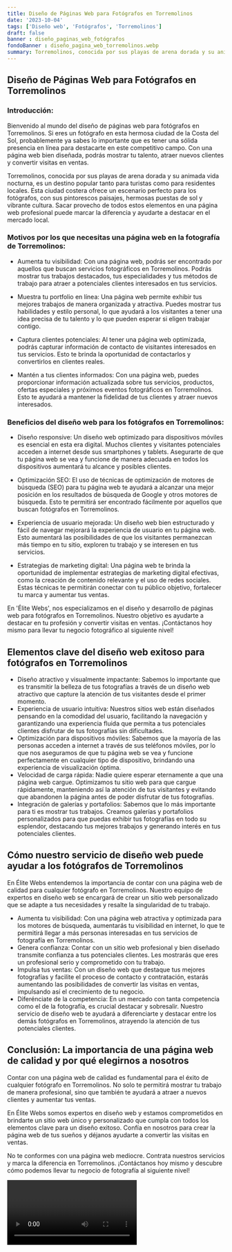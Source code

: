 ```yaml
---
title: Diseño de Páginas Web para Fotógrafos en Torremolinos
date: '2023-10-04'
tags: ['Diseño web', 'Fotógrafos', 'Torremolinos']
draft: false
banner : diseño_paginas_web_fotógrafos
fondoBanner : diseño_pagina_web_torremolinos.webp
summary: Torremolinos, conocida por sus playas de arena dorada y su animada vida nocturna, es un destino popular tanto para turistas como para residentes locales. Esta ciudad costera ofrece un escenario perfecto para los fotógrafos, con sus pintorescos paisajes, hermosas puestas de sol y vibrante cultura. Sacar provecho de todos estos elementos en una página web profesional puede marcar la diferencia y ayudarte a destacar en el mercado local.
---
```


## Diseño de Páginas Web para Fotógrafos en Torremolinos

### Introducción:
Bienvenido al mundo del diseño de páginas web para fotógrafos en Torremolinos. Si eres un fotógrafo en esta hermosa ciudad de la Costa del Sol, probablemente ya sabes lo importante que es tener una sólida presencia en línea para destacarte en este competitivo campo. Con una página web bien diseñada, podrás mostrar tu talento, atraer nuevos clientes y convertir visitas en ventas.

Torremolinos, conocida por sus playas de arena dorada y su animada vida nocturna, es un destino popular tanto para turistas como para residentes locales. Esta ciudad costera ofrece un escenario perfecto para los fotógrafos, con sus pintorescos paisajes, hermosas puestas de sol y vibrante cultura. Sacar provecho de todos estos elementos en una página web profesional puede marcar la diferencia y ayudarte a destacar en el mercado local.

### Motivos por los que necesitas una página web en la fotografía de Torremolinos:

- Aumenta tu visibilidad: Con una página web, podrás ser encontrado por aquellos que buscan servicios fotográficos en Torremolinos. Podrás mostrar tus trabajos destacados, tus especialidades y tus métodos de trabajo para atraer a potenciales clientes interesados en tus servicios.

- Muestra tu portfolio en línea: Una página web permite exhibir tus mejores trabajos de manera organizada y atractiva. Puedes mostrar tus habilidades y estilo personal, lo que ayudará a los visitantes a tener una idea precisa de tu talento y lo que pueden esperar si eligen trabajar contigo.

- Captura clientes potenciales: Al tener una página web optimizada, podrás capturar información de contacto de visitantes interesados en tus servicios. Esto te brinda la oportunidad de contactarlos y convertirlos en clientes reales.

- Mantén a tus clientes informados: Con una página web, puedes proporcionar información actualizada sobre tus servicios, productos, ofertas especiales y próximos eventos fotográficos en Torremolinos. Esto te ayudará a mantener la fidelidad de tus clientes y atraer nuevos interesados.

### Beneficios del diseño web para los fotógrafos en Torremolinos:

- Diseño responsive: Un diseño web optimizado para dispositivos móviles es esencial en esta era digital. Muchos clientes y visitantes potenciales acceden a internet desde sus smartphones y tablets. Asegurarte de que tu página web se vea y funcione de manera adecuada en todos los dispositivos aumentará tu alcance y posibles clientes.

- Optimización SEO: El uso de técnicas de optimización de motores de búsqueda (SEO) para tu página web te ayudará a alcanzar una mejor posición en los resultados de búsqueda de Google y otros motores de búsqueda. Esto te permitirá ser encontrado fácilmente por aquellos que buscan fotógrafos en Torremolinos.

- Experiencia de usuario mejorada: Un diseño web bien estructurado y fácil de navegar mejorará la experiencia de usuario en tu página web. Esto aumentará las posibilidades de que los visitantes permanezcan más tiempo en tu sitio, exploren tu trabajo y se interesen en tus servicios.

- Estrategias de marketing digital: Una página web te brinda la oportunidad de implementar estrategias de marketing digital efectivas, como la creación de contenido relevante y el uso de redes sociales. Estas técnicas te permitirán conectar con tu público objetivo, fortalecer tu marca y aumentar tus ventas.

En 'Élite Webs', nos especializamos en el diseño y desarrollo de páginas web para fotógrafos en Torremolinos. Nuestro objetivo es ayudarte a destacar en tu profesión y convertir visitas en ventas. ¡Contáctanos hoy mismo para llevar tu negocio fotográfico al siguiente nivel!

<GifSeo />

<Cta />

## Elementos clave del diseño web exitoso para fotógrafos en Torremolinos

- Diseño atractivo y visualmente impactante: Sabemos lo importante que es transmitir la belleza de tus fotografías a través de un diseño web atractivo que capture la atención de tus visitantes desde el primer momento.
- Experiencia de usuario intuitiva: Nuestros sitios web están diseñados pensando en la comodidad del usuario, facilitando la navegación y garantizando una experiencia fluida que permita a tus potenciales clientes disfrutar de tus fotografías sin dificultades.
- Optimización para dispositivos móviles: Sabemos que la mayoría de las personas acceden a internet a través de sus teléfonos móviles, por lo que nos aseguramos de que tu página web se vea y funcione perfectamente en cualquier tipo de dispositivo, brindando una experiencia de visualización óptima.
- Velocidad de carga rápida: Nadie quiere esperar eternamente a que una página web cargue. Optimizamos tu sitio web para que cargue rápidamente, manteniendo así la atención de tus visitantes y evitando que abandonen la página antes de poder disfrutar de tus fotografías.
- Integración de galerías y portafolios: Sabemos que lo más importante para ti es mostrar tus trabajos. Creamos galerías y portafolios personalizados para que puedas exhibir tus fotografías en todo su esplendor, destacando tus mejores trabajos y generando interés en tus potenciales clientes.

## Cómo nuestro servicio de diseño web puede ayudar a los fotógrafos de Torremolinos

En Élite Webs entendemos la importancia de contar con una página web de calidad para cualquier fotógrafo en Torremolinos. Nuestro equipo de expertos en diseño web se encargará de crear un sitio web personalizado que se adapte a tus necesidades y resalte la singularidad de tu trabajo.

- Aumenta tu visibilidad: Con una página web atractiva y optimizada para los motores de búsqueda, aumentarás tu visibilidad en internet, lo que te permitirá llegar a más personas interesadas en tus servicios de fotografía en Torremolinos.
- Genera confianza: Contar con un sitio web profesional y bien diseñado transmite confianza a tus potenciales clientes. Les mostrarás que eres un profesional serio y comprometido con tu trabajo.
- Impulsa tus ventas: Con un diseño web que destaque tus mejores fotografías y facilite el proceso de contacto y contratación, estarás aumentando las posibilidades de convertir las visitas en ventas, impulsando así el crecimiento de tu negocio.
- Diferénciate de la competencia: En un mercado con tanta competencia como el de la fotografía, es crucial destacar y sobresalir. Nuestro servicio de diseño web te ayudará a diferenciarte y destacar entre los demás fotógrafos en Torremolinos, atrayendo la atención de tus potenciales clientes.

## Conclusión: La importancia de una página web de calidad y por qué elegirnos a nosotros

Contar con una página web de calidad es fundamental para el éxito de cualquier fotógrafo en Torremolinos. No solo te permitirá mostrar tu trabajo de manera profesional, sino que también te ayudará a atraer a nuevos clientes y aumentar tus ventas.

En Élite Webs somos expertos en diseño web y estamos comprometidos en brindarte un sitio web único y personalizado que cumpla con todos los elementos clave para un diseño exitoso. Confía en nosotros para crear la página web de tus sueños y déjanos ayudarte a convertir las visitas en ventas.

No te conformes con una página web mediocre. Contrata nuestros servicios y marca la diferencia en Torremolinos. ¡Contáctanos hoy mismo y descubre cómo podemos llevar tu negocio de fotografía al siguiente nivel!

<Video />

<CtaBot job='Fotógrafos' city='Torremolinos'/>

<Gmaps query='Torremolinos+españa+maps' />